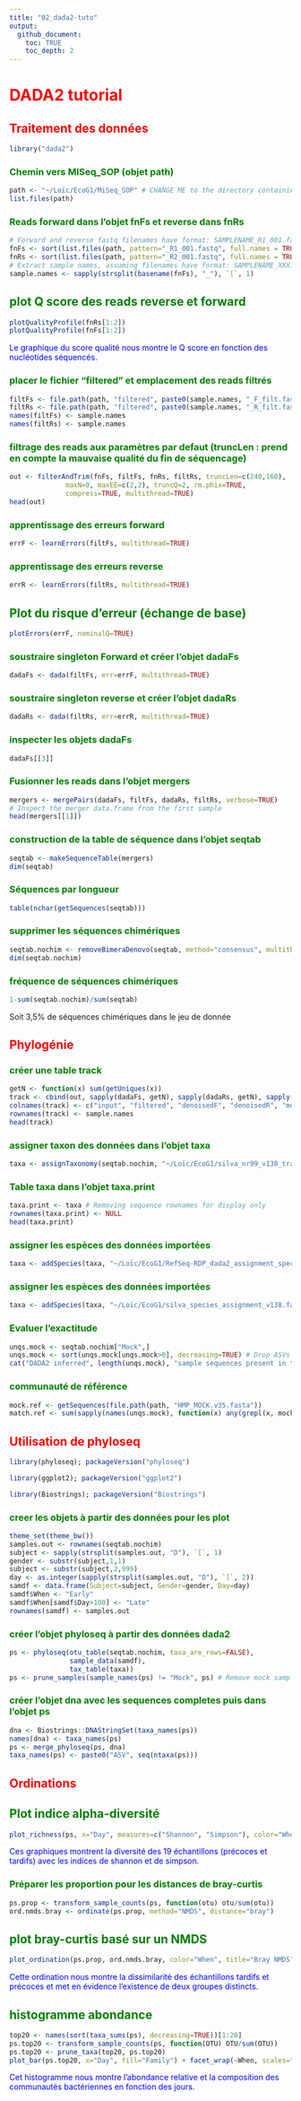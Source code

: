 ```yaml
---
title: "02_dada2-tuto"
output: 
  github_document:
    toc: TRUE
    toc_depth: 2
---
```



# <span style="color:red">DADA2 tutorial</span>

## <span style="color:red">Traitement des données</span>


```r
library("dada2")
```
### <span style="color:green">Chemin vers MISeq_SOP (objet path)</span>
```r
path <- "~/Loïc/EcoG1/MiSeq_SOP" # CHANGE ME to the directory containing the fastq files after unzipping.
list.files(path)
```

### <span style="color:green">Reads forward dans l'objet fnFs et reverse dans fnRs</span>
```r
# Forward and reverse fastq filenames have format: SAMPLENAME_R1_001.fastq and SAMPLENAME_R2_001.fastq
fnFs <- sort(list.files(path, pattern="_R1_001.fastq", full.names = TRUE))
fnRs <- sort(list.files(path, pattern="_R2_001.fastq", full.names = TRUE))
# Extract sample names, assuming filenames have format: SAMPLENAME_XXX.fastq
sample.names <- sapply(strsplit(basename(fnFs), "_"), `[`, 1)
```


## <span style="color:green">plot Q score des reads reverse et forward</span>
```r
plotQualityProfile(fnRs[1:2])
plotQualityProfile(fnFs[1:2])
```

<span style="color:blue">Le graphique du score qualité nous montre le Q score en fonction des nucléotides séquencés.</span>



### <span style="color:green">placer le fichier "filtered" et emplacement des reads filtrés</span>
```r
filtFs <- file.path(path, "filtered", paste0(sample.names, "_F_filt.fastq.gz"))
filtRs <- file.path(path, "filtered", paste0(sample.names, "_R_filt.fastq.gz"))
names(filtFs) <- sample.names
names(filtRs) <- sample.names
```


### <span style="color:green">filtrage des reads aux paramètres par defaut (truncLen : prend en compte la mauvaise qualité du fin de séquencage)</span>
```r
out <- filterAndTrim(fnFs, filtFs, fnRs, filtRs, truncLen=c(240,160),
              maxN=0, maxEE=c(2,2), truncQ=2, rm.phix=TRUE,
              compress=TRUE, multithread=TRUE)
head(out)
```

### <span style="color:green">apprentissage des erreurs forward</span>
```r
errF <- learnErrors(filtFs, multithread=TRUE)
```

### <span style="color:green">apprentissage des erreurs reverse</span>
```r
errR <- learnErrors(filtRs, multithread=TRUE)
```


## <span style="color:green">Plot du risque d'erreur (échange de base)</span>
```r
plotErrors(errF, nominalQ=TRUE)
```

### <span style="color:green">soustraire singleton Forward et créer l'objet dadaFs</span>
```r
dadaFs <- dada(filtFs, err=errF, multithread=TRUE)
```


### <span style="color:green">soustraire singleton reverse et créer l'objet dadaRs</span>
```r
dadaRs <- dada(filtRs, err=errR, multithread=TRUE)
```

### <span style="color:green">inspecter les objets dadaFs</span>
```r
dadaFs[[3]]
```

### <span style="color:green">Fusionner les reads dans l'objet mergers</span> 
```r
mergers <- mergePairs(dadaFs, filtFs, dadaRs, filtRs, verbose=TRUE)
# Inspect the merger data.frame from the first sample
head(mergers[[1]])
```

### <span style="color:green">construction de la table de séquence dans l'objet seqtab</span>
```r
seqtab <- makeSequenceTable(mergers)
dim(seqtab)
```

### <span style="color:green">Séquences par longueur</span>
```r
table(nchar(getSequences(seqtab)))
```

### <span style="color:green">supprimer les séquences chimériques</span>
```r
seqtab.nochim <- removeBimeraDenovo(seqtab, method="consensus", multithread=TRUE, verbose=TRUE)
dim(seqtab.nochim)
```

### <span style="color:green">fréquence de séquences chimériques</span>
```r
1-sum(seqtab.nochim)/sum(seqtab)
```
Soit 3,5% de séquences chimériques dans le jeu de donnée


## <span style="color:red">Phylogénie</span>

### <span style="color:green">créer une table track</span>
```r
getN <- function(x) sum(getUniques(x))
track <- cbind(out, sapply(dadaFs, getN), sapply(dadaRs, getN), sapply(mergers, getN), rowSums(seqtab.nochim))
colnames(track) <- c("input", "filtered", "denoisedF", "denoisedR", "merged", "nonchim")
rownames(track) <- sample.names
head(track)
```


### <span style="color:green">assigner taxon des données dans l'objet taxa</span>
```r
taxa <- assignTaxonomy(seqtab.nochim, "~/Loïc/EcoG1/silva_nr99_v138_train_set.fa.gz?", multithread=TRUE)
```


### <span style="color:green">Table taxa dans l'objet taxa.print</span>
```r
taxa.print <- taxa # Removing sequence rownames for display only
rownames(taxa.print) <- NULL
head(taxa.print)
```



### <span style="color:green">assigner les espèces des données importées</span>
```r
taxa <- addSpecies(taxa, "~/Loïc/EcoG1/RefSeq-RDP_dada2_assignment_species.fa.gz?")
```


### <span style="color:green">assigner les espèces des données importées</span>
```r
taxa <- addSpecies(taxa, "~/Loïc/EcoG1/silva_species_assignment_v138.fa.gz?")
```


### <span style="color:green">Evaluer l'exactitude</span>
```r
unqs.mock <- seqtab.nochim["Mock",]
unqs.mock <- sort(unqs.mock[unqs.mock>0], decreasing=TRUE) # Drop ASVs absent in the Mock
cat("DADA2 inferred", length(unqs.mock), "sample sequences present in the Mock community.\n")
```


### <span style="color:green">communauté de référence</span>
```r
mock.ref <- getSequences(file.path(path, "HMP_MOCK.v35.fasta"))
match.ref <- sum(sapply(names(unqs.mock), function(x) any(grepl(x, mock.ref))))
```


## <span style="color:red">Utilisation de phyloseq</span>

```r
library(phyloseq); packageVersion("phyloseq")
```


```r
library(ggplot2); packageVersion("ggplot2")
```

```r
library(Biostrings); packageVersion("Biostrings")
```


### <span style="color:green">creer les objets à partir des données pour les plot</span>
```r
theme_set(theme_bw())
samples.out <- rownames(seqtab.nochim)
subject <- sapply(strsplit(samples.out, "D"), `[`, 1)
gender <- substr(subject,1,1)
subject <- substr(subject,2,999)
day <- as.integer(sapply(strsplit(samples.out, "D"), `[`, 2))
samdf <- data.frame(Subject=subject, Gender=gender, Day=day)
samdf$When <- "Early"
samdf$When[samdf$Day>100] <- "Late"
rownames(samdf) <- samples.out
```


### <span style="color:green">créer l'objet phyloseq à partir des données dada2</span>
```r
ps <- phyloseq(otu_table(seqtab.nochim, taxa_are_rows=FALSE),
               sample_data(samdf),
               tax_table(taxa))
ps <- prune_samples(sample_names(ps) != "Mock", ps) # Remove mock sample
```


### <span style="color:green">créer l'objet dna avec les sequences completes puis dans l'objet ps </span>
```r
dna <- Biostrings::DNAStringSet(taxa_names(ps))
names(dna) <- taxa_names(ps)
ps <- merge_phyloseq(ps, dna)
taxa_names(ps) <- paste0("ASV", seq(ntaxa(ps)))
```


## <span style="color:red">Ordinations</span>

## <span style="color:green">Plot indice alpha-diversité</span>
```r
plot_richness(ps, x="Day", measures=c("Shannon", "Simpson"), color="When")
```

<span style="color:blue">Ces graphiques montrent la diversité des 19 échantillons (précoces et tardifs) avec les indices de shannon et de simpson. </span>


### <span style="color:green">Préparer les proportion pour les distances de bray-curtis</span>
```r
ps.prop <- transform_sample_counts(ps, function(otu) otu/sum(otu))
ord.nmds.bray <- ordinate(ps.prop, method="NMDS", distance="bray")
```

## <span style="color:green">plot bray-curtis basé sur un NMDS</span>
```r
plot_ordination(ps.prop, ord.nmds.bray, color="When", title="Bray NMDS")
```

<span style="color:blue">Cette ordination nous montre la dissimilarité des échantillons tardifs et précoces et met en évidence l'existence de deux groupes distincts.</span>


## <span style="color:green">histogramme abondance</span>
```r
top20 <- names(sort(taxa_sums(ps), decreasing=TRUE))[1:20]
ps.top20 <- transform_sample_counts(ps, function(OTU) OTU/sum(OTU))
ps.top20 <- prune_taxa(top20, ps.top20)
plot_bar(ps.top20, x="Day", fill="Family") + facet_wrap(~When, scales="free_x")
```

<span style="color:blue">Cet histogramme nous montre l'abondance relative et la composition des communautés bactériennes en fonction des jours.</span>




